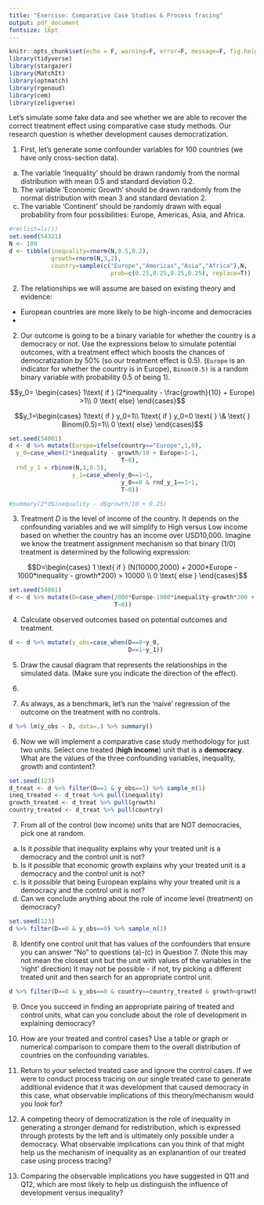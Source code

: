 ```yaml
---
title: "Exercise: Comparative Case Studies & Process Tracing"
output: pdf_document
fontsize: 16pt
---
```


```r
knitr::opts_chunk$set(echo = F, warning=F, error=F, message=F, fig.height=3, fig.width=3, include=F)
library(tidyverse)
library(stargazer)
library(MatchIt)
library(optmatch)
library(rgenoud)
library(cem)
library(zeligverse)
```

Let's simulate some fake data and see whether we are able to recover the correct treatment effect using comparative case study methods. Our research question is whether development causes democratization.

1. First, let's generate some confounder variables for 100 countries (we have only cross-section data).   
(a) The variable 'Inequality' should be drawn randomly from the normal distribution with mean 0.5 and standard deviation 0.2. 
(b) The variable 'Economic Growth' should be drawn randomly from the normal distribution with mean 3 and standard deviation 2. 
(c) The variable 'Continent' should be randomly drawn with equal probability from four possibilities: Europe, Americas, Asia, and Africa.

```r
#rm(list=ls())
set.seed(54321)
N <- 100
d <- tibble(inequality=rnorm(N,0.5,0.2),
            growth=rnorm(N,3,2),
            country=sample(c("Europe","Americas","Asia","Africa"),N,
                             prob=c(0.25,0.25,0.25,0.25), replace=T))
```

2. The relationships we will assume are based on existing theory and evidence:
  * European countries are more likely to be high-income and democracies
  * 

2. Our outcome is going to be a binary variable for whether the country is a democracy or not. Use the expressions below to simulate potential outcomes, with a treatment effect which boosts the chances of democratization by 50\% (so our treatment effect is 0.5). (`Europe` is an indicator for whether the country is in Europe), `Binom(0.5)` is a random binary variable with probability 0.5 of being 1).

$$y_0= \begin{cases}
1\text{ if } (2*inequality - \frac{growth}{10} + Europe) >1\\ 
0 \text{ else}
\end{cases}$$ 

$$y_1=\begin{cases}
1\text{ if } y_0=1\\
1\text{ if } y_0=0 \text{ } \& \text{ } Binom(0.5)=1\\
0 \text{ else}
\end{cases}$$

```r
set.seed(54001)
d <- d %>% mutate(Europe=ifelse(country=="Europe",1,0),
  y_0=case_when(2*inequality - growth/10 + Europe>1~1,
                                T~0),
  rnd_y_1 = rbinom(N,1,0.5),
                  y_1=case_when(y_0==1~1,
                                y_0==0 & rnd_y_1==1~1,
                                T~0))

#summary(2*d$inequality - d$growth/10 + 0.25)
```

3. Treatment $D$ is the level of income of the country. It depends on the confounding variables and we will simplify to High versus Low income based on whether the country has an income over USD10,000. Imagine we know the treatment assignment mechanism so that binary (1/0) treatment is determined by the following expression:

$$D=\begin{cases}
1 \text{ if } (N(10000,2000) + 2000*Europe - 1000*inequality - growth*200) > 10000 \\ 
0 \text{ else }
\end{cases}$$

```r
set.seed(54001)
d <- d %>% mutate(D=case_when(2000*Europe-1000*inequality-growth*200 + rnorm(N,10000,2000)>10000 ~ 1,
                              T~0))
```

4. Calculate observed outcomes based on potential outcomes and treatment.

```r
d <- d %>% mutate(y_obs=case_when(D==0~y_0,
                                  D==1~y_1))
```

5. Draw the causal diagram that represents the relationships in the simulated data. (Make sure you indicate the direction of the effect).

6. 

5. As always, as a benchmark, let's run the 'naive' regression of the outcome on the treatment with no controls. 

```r
d %>% lm(y_obs ~ D, data=.) %>% summary()
```

6. Now we will implement a comparative case study methodology for just two units. Select one treated (**high income**) unit that is a **democracy**. What are the values of the three confounding variables, inequality, growth and contintent? 

```r
set.seed(123)
d_treat <- d %>% filter(D==1 & y_obs==1) %>% sample_n(1)
ineq_treated <- d_treat %>% pull(inequality)
growth_treated <- d_treat %>% pull(growth)
country_treated <- d_treat %>% pull(country)
```

7. From all of the control (low income) units that are NOT democracies, pick one at random. 
(a) Is it *possible* that inequality explains why your treated unit is a democracy and the control unit is not?
(b) Is it *possible* that economic growth explains why your treated unit is a democracy and the control unit is not?
(c) Is it *possible* that being European explains why your treated unit is a democracy and the control unit is not?
(d) Can we conclude anything about the role of income level (treatment) on democracy?

```r
set.seed(123)
d %>% filter(D==0 & y_obs==0) %>% sample_n(1)
```

8. Identify one control unit that has values of the confounders that ensure you can answer "No" to questions (a)-(c) in Question 7. (Note this may not mean the closest unit but the unit with values of the variables in the 'right' direction) It may not be possible - if not, try picking a different treated unit and then search for an appropriate control unit.

```r
d %>% filter(D==0 & y_obs==0 & country==country_treated & growth<growth_treated & inequality>ineq_treated)
```

9. Once you succeed in finding an appropriate pairing of treated and control units, what can you conclude about the role of development in explaining democracy?

10. How \textbf{representative} are your treated and control cases? Use a table or graph or numerical comparison to compare them to the overall distribution of countries on the confounding variables.

11. Return to your selected treated case and ignore the control cases. If we were to conduct process tracing on our single treated case to generate additional evidence that it was development that caused democracy in this case, what observable implications of this theory/mechanism would you look for? 

12. A competing theory of democratization is the role of inequality in generating a stronger demand for redistribution, which is expressed through protests by the left and is ultimately only possible under a democracy. What observable implications can you think of that might help us \textit{exclude} the mechanism of inequality as an explanantion of our treated case using process tracing? 

13. Comparing the observable implications you have suggested in Q11 and Q12, which are most likely to help us distinguish the influence of development versus inequality?

